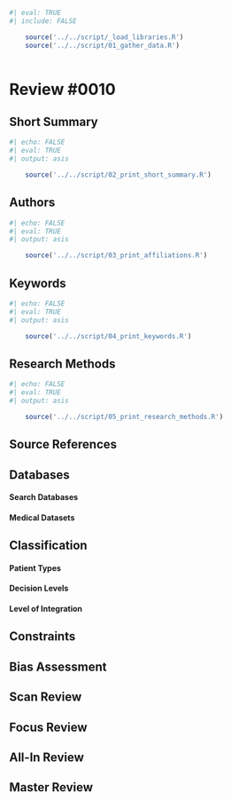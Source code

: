 ```r
#| eval: TRUE
#| include: FALSE

    source('../../script/_load_libraries.R')
    source('../../script/01_gather_data.R')
    
```

# Review #0010 {.unnumbered}

## Short Summary

```r
#| echo: FALSE
#| eval: TRUE
#| output: asis

    source('../../script/02_print_short_summary.R')
```

## Authors

```r
#| echo: FALSE
#| eval: TRUE
#| output: asis

    source('../../script/03_print_affiliations.R')
```

## Keywords

```r
#| echo: FALSE
#| eval: TRUE
#| output: asis

    source('../../script/04_print_keywords.R')
```

## Research Methods

```r
#| echo: FALSE
#| eval: TRUE
#| output: asis

    source('../../script/05_print_research_methods.R')
```

## Source References

## Databases

#### Search Databases

#### Medical Datasets

## Classification

#### Patient Types

#### Decision Levels

#### Level of Integration

## Constraints

## Bias Assessment

## Scan Review

## Focus Review

## All-In Review

## Master Review
